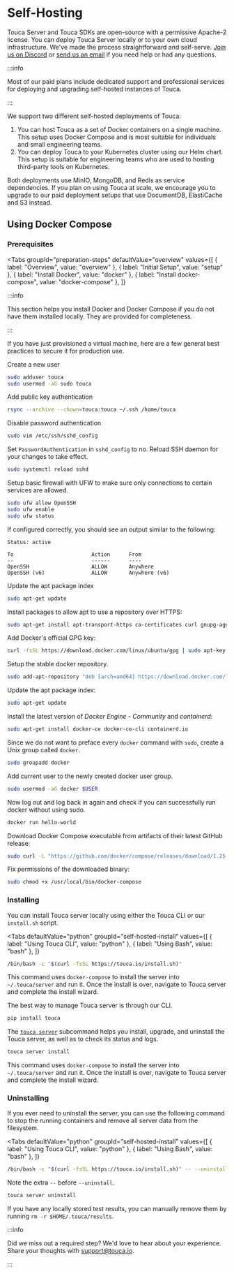 
# Self-Hosting

Touca Server and Touca SDKs are open-source with a permissive Apache-2 license.
You can deploy Touca Server locally or to your own cloud infrastructure. We've
made the process straightforward and self-serve.
[Join us on Discord](https://touca.io/discord) or
[send us an email](mailto:support@touca.io) if you need help or had any
questions.

:::info

Most of our paid plans include dedicated support and professional services for
deploying and upgrading self-hosted instances of Touca.

:::

We support two different self-hosted deployments of Touca:

1. You can host Touca as a set of Docker containers on a single machine. This
   setup uses Docker Compose and is most suitable for individuals and small
   engineering teams.
2. You can deploy Touca to your Kubernetes cluster using our Helm chart. This
   setup is suitable for engineering teams who are used to hosting third-party
   tools on Kubernetes.

Both deployments use MinIO, MongoDB, and Redis as service dependencies. If you
plan on using Touca at scale, we encourage you to upgrade to our paid deployment
setups that use DocumentDB, ElastiCache and S3 instead.

## Using Docker Compose

### Prerequisites

<Tabs
  groupId="preparation-steps"
  defaultValue="overview"
  values={[
    { label: "Overview", value: "overview" },
    { label: "Initial Setup", value: "setup" },
    { label: "Install Docker", value: "docker" },
    { label: "Install docker-compose", value: "docker-compose" },
  ]}
>
  <TabItem value="overview">

:::info

This section helps you install Docker and Docker Compose if you do not have them
installed locally. They are provided for completeness.

:::

  </TabItem>
  <TabItem value="setup">

If you have just provisioned a virtual machine, here are a few general best
practices to secure it for production use.

Create a new user

```bash
sudo adduser touca
sudo usermod -aG sudo touca
```

Add public key authentication

```bash
rsync --archive --chown=touca:touca ~/.ssh /home/touca
```

Disable password authentication

```bash
sudo vim /etc/ssh/sshd_config
```

Set `PasswordAuthentication` in `sshd_config` to no. Reload SSH daemon for your
changes to take effect.

```bash
sudo systemctl reload sshd
```

Setup basic firewall with UFW to make sure only connections to certain services
are allowed.

```bash
sudo ufw allow OpenSSH
sudo ufw enable
sudo ufw status
```

If configured correctly, you should see an output similar to the following:

```plaintext
Status: active

To                         Action      From
--                         ------      ----
OpenSSH                    ALLOW       Anywhere
OpenSSH (v6)               ALLOW       Anywhere (v6)
```

</TabItem>
<TabItem value="docker">

Update the apt package index

```bash
sudo apt-get update
```

Install packages to allow apt to use a repository over HTTPS:

```bash
sudo apt-get install apt-transport-https ca-certificates curl gnupg-agent software-properties-common
```

Add Docker's official GPG key:

```bash
curl -fsSL https://download.docker.com/linux/ubuntu/gpg | sudo apt-key add -
```

Setup the stable docker repository.

```bash
sudo add-apt-repository "deb [arch=amd64] https://download.docker.com/linux/ubuntu $(lsb_release -cs) stable"
```

Update the apt package index:

```bash
sudo apt-get update
```

Install the latest version of _Docker Engine - Community_ and _containerd_:

```bash
sudo apt-get install docker-ce docker-ce-cli containerd.io
```

Since we do not want to preface every `docker` command with `sudo`, create a
Unix group called `docker`.

```bash
sudo groupadd docker
```

Add current user to the newly created docker user group.

```bash
sudo usermod -aG docker $USER
```

Now log out and log back in again and check if you can successfully run docker
without using sudo.

```bash
docker run hello-world
```

  </TabItem>
  <TabItem value="docker-compose">

Download Docker Compose executable from artifacts of their latest GitHub
release:

```bash
sudo curl -L "https://github.com/docker/compose/releases/download/1.25.3/docker-compose-$(uname -s)-$(uname -m)" -o /usr/local/bin/docker-compose
```

Fix permissions of the downloaded binary:

```bash
sudo chmod +x /usr/local/bin/docker-compose
```

  </TabItem>
</Tabs>

### Installing

You can install Touca server locally using either the Touca CLI or our
`install.sh` script.

<Tabs
  defaultValue="python"
  groupId="self-hosted-install"
  values={[
    { label: "Using Touca CLI", value: "python" },
    { label: "Using Bash", value: "bash" },
  ]}
>
  <TabItem value="bash">

```bash
/bin/bash -c "$(curl -fsSL https://touca.io/install.sh)"
```

This command uses `docker-compose` to install the server into `~/.touca/server`
and run it. Once the install is over, navigate to Touca server and complete the
install wizard.

  </TabItem>
  <TabItem value="python">

The best way to manage Touca server is through our CLI.

```bash
pip install touca
```

The [`touca server`](../../cli/#server-management) subcommand helps you install,
upgrade, and uninstall the Touca server, as well as to check its status and
logs.

```bash
touca server install
```

This command uses `docker-compose` to install the server into `~/.touca/server`
and run it. Once the install is over, navigate to Touca server and complete the
install wizard.

  </TabItem>
</Tabs>

### Uninstalling

If you ever need to uninstall the server, you can use the following command to
stop the running containers and remove all server data from the filesystem.

<Tabs
  defaultValue="python"
  groupId="self-hosted-install"
  values={[
    { label: "Using Touca CLI", value: "python" },
    { label: "Using Bash", value: "bash" },
  ]}
>
  <TabItem value="bash">

```bash
/bin/bash -c "$(curl -fsSL https://touca.io/install.sh)" -- --uninstall
```

Note the extra `--` before `--uninstall`.

  </TabItem>
  <TabItem value="python">

```bash
touca server uninstall
```

  </TabItem>
</Tabs>

If you have any locally stored test results, you can manually remove them by
running `rm -r $HOME/.touca/results`.

:::info

Did we miss out a required step? We'd love to hear about your experience. Share
your thoughts with [support@touca.io](mailto:support@touca.io).

:::
